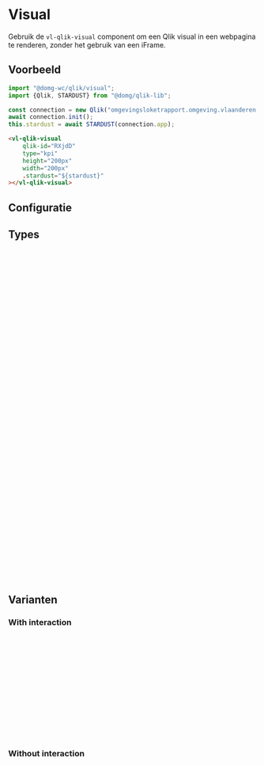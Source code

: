 
# Visual

<CustomDocMetaData id="qlik-qlik-visual" />

Gebruik de <code>vl-qlik-visual</code> component om een Qlik visual in een webpagina te renderen, zonder het gebruik
van een iFrame.


## Voorbeeld

```js
import "@domg-wc/qlik/visual";
import {Qlik, STARDUST} from "@domg/qlik-lib";

const connection = new Qlik("omgevingsloketrapport.omgeving.vlaanderen.be", "594c04b6-f319-4cb9-962c-24b0f7aa6f5e");
await connection.init();
this.stardust = await STARDUST(connection.app);
```

```html
<vl-qlik-visual
    qlik-id="RXjdD"
    type="kpi"
    height="200px"
    width="200px"
    .stardust="${stardust}"
></vl-qlik-visual>
```

<Canvas of={VlQlikVisualStories.QlikVisualDefault} />


## Configuratie

<ArgTypes of={VlQlikVisualStories.QlikVisualDefault} />


## Types

```ts
export type Filter = {
    id: string,
    filter: FilterObj
}

type FilterObj = {
    name: string,
    fieldQualifier: string,
    field: string,
    nrOfValues: number
}

export type DashboardVisualization = {
    type: string,
    id: string,
    height: string,
    width?: string,
    label: string,
    "align-label"?: string,
    "align-visual"?: string,
    colSize?: number,
    properties?: object,
    options?: object
}

export type InfoblockVisualization = {
    title: string,
    icon: string,
    type: string,
    id: string,
    height: string,
    width?: string,
    align: string,
    colSize?: number,
    properties?: object
    visuals?: InfoblockVisualization[][]
}

export type Views = {
    [key: string]: {
        order: number
        label: string,
        visualisations: DashboardVisualization[][]
    },
}
```


## Varianten

### With interaction

```js
import "@domg-wc/qlik/visual";
import {Qlik, STARDUST} from "@domg/qlik-lib";

const connection = new Qlik("omgevingsloketrapport.omgeving.vlaanderen.be", "594c04b6-f319-4cb9-962c-24b0f7aa6f5e");
await connection.init();
this.stardust = await STARDUST(connection.app);
```

```html
<vl-qlik-visual
    qlik-id="fARUNP"
    type="barchart"
    height="200px"
    width="200px"
    .stardust="${stardust}"
></vl-qlik-visual>
```

<Canvas of={VlQlikVisualStories.QlikVisualWithInteraction} />

### Without interaction

```js
import "@domg-wc/qlik/visual";
import {Qlik, STARDUST} from "@domg/qlik-lib";

const connection = new Qlik("omgevingsloketrapport.omgeving.vlaanderen.be", "594c04b6-f319-4cb9-962c-24b0f7aa6f5e");
await connection.init();
this.stardust = await STARDUST(connection.app, null, {select: true});
```

```html
<vl-qlik-visual
    qlik-id="fARUNP"
    type="barchart"
    height="200px"
    width="200px"
    .stardust="${stardust}"
></vl-qlik-visual>
```

<Canvas of={VlQlikVisualStories.QlikVisualWithoutInteraction} />

